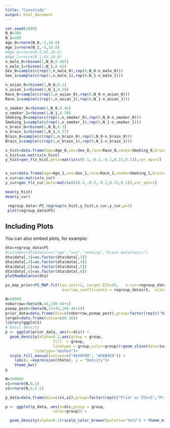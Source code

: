 ```yaml
---
title: "Casestudy"
output: html_document
---
```


```r
set.seed(1000)
N_0=300
N_1=100
Age_0=rnorm(N_0,-2,10.6)
Age_1=rnorm(N_1,-5,10.8)
#Age_0=rnorm(N_0,65,10.6)
#Age_1=rnorm(N_1,63,10.8)
n_male_0=rbinom(1,N_0,0.465)
n_male_1=rbinom(1,N_1,0.43)
Sex_0=sample(c(rep(1,n_male_0),rep(0,N_0-n_male_0)))
Sex_1=sample(c(rep(1,n_male_1),rep(0,N_1-n_male_1)))

n_asian_0=rbinom(1,N_0,0.1)
n_asian_1=rbinom(1,N_1,0.18)
Race_0=sample(c(rep(1,n_asian_0),rep(0,N_0-n_asian_0)))
Race_1=sample(c(rep(1,n_asian_1),rep(0,N_1-n_asian_1)))

n_smoker_0=rbinom(1,N_0,0.45)
n_smoker_1=rbinom(1,N_1,0.39)
Smoking_0=sample(c(rep(1,n_smoker_0),rep(0,N_0-n_smoker_0)))
Smoking_1=sample(c(rep(1,n_smoker_1),rep(0,N_1-n_smoker_1)))
n_brain_0=rbinom(1,N_0,0.3)
n_brain_1=rbinom(1,N_1,0.37)
Brain_0=sample(c(rep(1,n_brain_0),rep(0,N_0-n_brain_0)))
Brain_1=sample(c(rep(1,n_brain_1),rep(0,N_1-n_brain_1)))

x_hist=data.frame(age=Age_0,sex=Sex_0,race=Race_0,smoke=Smoking_0,brain=Brain_0)
x_hist=as.matrix(x_hist)
y_hist=gen_Y(x_hist,beta=matrix(c(0.1,-0.2,-0.1,0.15,0.1)),var_eps=1)


x_cur=data.frame(age=Age_1,sex=Sex_1,race=Race_1,smoke=Smoking_1,brain=Brain_1)
x_cur=as.matrix(x_cur)
y_cur=gen_Y(x_cur,beta=matrix(c(0.1,-0.2,-0.1,0.15,0.1)),var_eps=1)

```

```r
mean(y_hist)
mean(y_cur)
```


```r
 regroup_data<-PS_regroup(x_hist,y_hist,x_cur,y_cur,p=5)
 plot(regroup_data$PS)
```

## Including Plots

You can also embed plots, for example:

```r
dta=regroup_data$PS
#colnames(dta$data)=c("age","sex","smoking","brain metastasis")
dta$data[,3]=as.factor(dta$data[,3])
dta$data[,4]=as.factor(dta$data[,4])
dta$data[,5]=as.factor(dta$data[,5])
dta$data[,6]=as.factor(dta$data[,6])
plotRweBalance(dta)
```

```r

ps_map_prior=PS_MAP.fit(tau.init=1, target.ESS=50,   n.cur=regroup_data$n.cur, ybar.hist = regroup_data$Ybar.hist,n.hist=regroup_data$n.hist, 
                         overlap_coefficients = regroup_data$rS,  niter=100000,lim=c(0.0001,2), data.indiv=y_cur) 

```



```r
N=50000
noborrow=rbeta(N,44,100-44+1)
psmap_post=rbeta(N,23+44,100-44+29)
prior_data=data.frame(dis=c(noborrow,psmap_post),group=factor(rep(c("No borrowing","AS-MAP"), each=N)))
target=data.frame(value=c(0.36))
library(ggplot2)
# Basic density
p <- ggplot(prior_data, aes(x=dis)) +
  geom_density(alpha=0.2,aes(group = group,
                     fill  = group,
                     linetype = group,color=group))+geom_vline(data=target, aes(xintercept=value),
             linetype="dashed")+
  scale_fill_manual(values=c("#E69F00", "#56B4E9")) +
    labs(x =expression(theta), y = "Density")+
    theme_bw() 
p


```



```r
N=100000
x1=rnorm(N,0,1)
x2=rnorm(N,0,0.5)

p_data=data.frame(dis=c(x1,x2),group=factor(rep(c("Prior w/ ESS=5","Prior w/ ESS=20"), each=N)))

p <- ggplot(p_data, aes(x=dis,group = group,
                     color=group)) +

  geom_density(alpha=0.2)+scale_color_brewer(palette="Set2") + theme_minimal()


```
